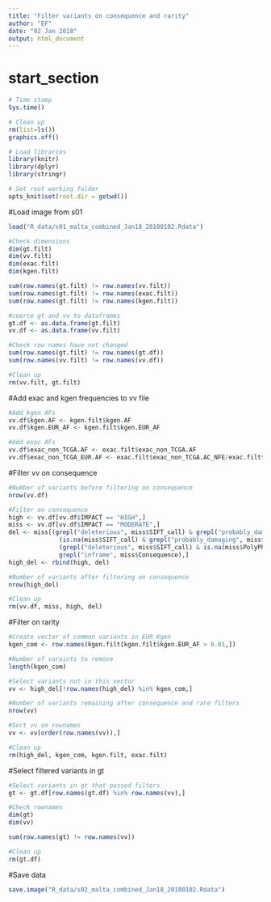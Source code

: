 ```yaml
---
title: "Filter variants on consequence and rarity"
author: "EF"
date: "02 Jan 2018"
output: html_document
---
```

# start_section
  
```r

# Time stamp
Sys.time()

# Clean up
rm(list=ls())
graphics.off()

# Load libraries
library(knitr)
library(dplyr)
library(stringr)

# Set root working folder
opts_knit$set(root.dir = getwd())


```

#Load image from s01
```r

load("R_data/s01_malta_combined_Jan18_20180102.Rdata")

#Check dimensions
dim(gt.filt)
dim(vv.filt)
dim(exac.filt)
dim(kgen.filt)

sum(row.names(gt.filt) != row.names(vv.filt)) 
sum(row.names(gt.filt) != row.names(exac.filt))
sum(row.names(gt.filt) != row.names(kgen.filt))

#coerce gt and vv to dataframes
gt.df <- as.data.frame(gt.filt)
vv.df <- as.data.frame(vv.filt)

#Check row names have not changed
sum(row.names(gt.filt) != row.names(gt.df)) 
sum(row.names(vv.filt) != row.names(vv.df))

#Clean up
rm(vv.filt, gt.filt)
```

#Add exac and kgen frequencies to vv file
```r

#Add kgen AFs
vv.df$kgen.AF <- kgen.filt$kgen.AF
vv.df$kgen.EUR_AF <- kgen.filt$kgen.EUR_AF

#Add exac AFs
vv.df$exac_non_TCGA.AF <- exac.filt$exac_non_TCGA.AF
vv.df$exac_non_TCGA_EUR.AF <- exac.filt$exac_non_TCGA.AC_NFE/exac.filt$exac_non_TCGA.AN_NFE

```


#Filter vv on consequence
```r

#Number of variants before filtering on consequence
nrow(vv.df)

#Filter on consequence
high <- vv.df[vv.df$IMPACT == "HIGH",]
miss <- vv.df[vv.df$IMPACT == "MODERATE",]
del <- miss[(grepl("deleterious", miss$SIFT_call) & grepl("probably_damaging", miss$PolyPhen_call)) |
              (is.na(miss$SIFT_call) & grepl("probably_damaging", miss$PolyPhen_call)) |
              (grepl("deleterious", miss$SIFT_call) & is.na(miss$PolyPhen_call)) |
              grepl("inframe", miss$Consequence),]
high_del <- rbind(high, del)

#Number of variants after filtering on consequence
nrow(high_del)

#Clean up
rm(vv.df, miss, high, del)
```

#Filter on rarity
```r
#Create vector of common variants in EUR_Kgen
kgen_com <- row.names(kgen.filt[kgen.filt$kgen.EUR_AF > 0.01,])

#Number of varaints to remove
length(kgen_com)

#Select variants not in this vector
vv <- high_del[!row.names(high_del) %in% kgen_com,]

#Number of variants remaining after consequence and rare filters
nrow(vv)

#Sort vv on rownames
vv <- vv[order(row.names(vv)),]

#Clean up
rm(high_del, kgen_com, kgen.filt, exac.filt)
```

#Select filtered variants in gt
```r
#Select variants in gt that passed filters
gt <- gt.df[row.names(gt.df) %in% row.names(vv),]

#Check rownames
dim(gt)
dim(vv)

sum(row.names(gt) != row.names(vv)) 

#Clean up
rm(gt.df)
```

#Save data
```r
save.image("R_data/s02_malta_combined_Jan18_20180102.Rdata")
```

